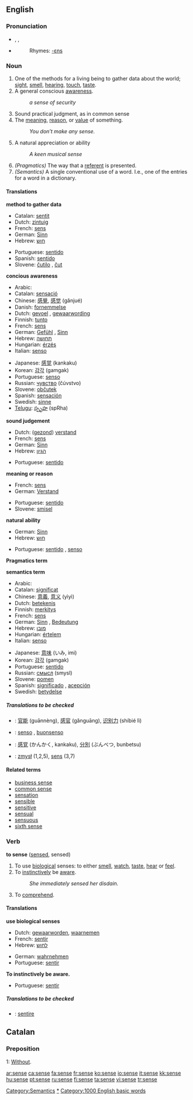 {{see|Sense}}

==English==

{{rank|cause|close|England|420|sense|ten|beautiful|possible}}

===Pronunciation===
* {{AHD|sĕns}}, {{IPA|/sɛns/}}, {{SAMPA|/sEns/}}
*{{audio|en-us-sense.ogg|Audio (US)}}
*:Rhymes: [[Rhymes:English:-ɛns|-ɛns]]

===Noun===
{{en-noun}}
# One of the methods for a living being to gather data about the world; [[sight]], [[smell]], [[hearing]], [[touch]], [[taste]].
# A general conscious [[awareness]].
#: ''a sense of security'' 
# Sound practical judgment, as in common sense
# The [[meaning]], [[reason]], or [[value]] of something.
#: ''You don’t make any sense.''
# A natural appreciation or ability
#:''A keen musical sense''
#''(Pragmatics)'' The way that a [[referent]] is presented.
#''(Semantics)'' A single conventional use of a word. I.e., one of the entries for a word in a dictionary.

====Translations====
'''method to gather data'''
{{top}}
*Catalan: [[sentit]] {{m}}
*Dutch: [[zintuig]] {{n}}
*French: [[sens]] {{m}}
*German: [[Sinn]] {{m}}
*Hebrew: [[חוש]] {{romanization of Hebrew|khúsh}} {{m}}
{{mid}}
*Portuguese: [[sentido]] {{m}}
*Spanish: [[sentido]] {{m}}
*Slovene: [[čutilo]] {{n}}, [[čut]] {{m}}
{{bottom}}

'''concious awareness'''
{{top}}
*Arabic: {{ARchar|[[احساس]]}} {{IPAchar|(’eħsās)}} {{m}}
*Catalan: [[sensació]] {{m}}
*Chinese: [[感覺]], [[感觉]] (gǎnjué)
*Danish: [[fornemmelse]]
*Dutch: [[gevoel]] {{n}}, [[gewaarwording]] {{f}}
*Finnish: [[tunto]]
*French: [[sens]] {{m}}
*German: [[Gefühl]] {{n}}, [[Sinn]] {{m}}
*Hebrew: [[תחושה]] {{romanization of Hebrew|tkhúsha}} {{f}}
*Hungarian: [[érzés]]
*Italian: [[senso]] {{m}}
{{mid}}
*Japanese: [[感覚]] (kankaku)
*Korean: [[감각]] (gamgak)
*Portuguese: [[senso]] {{m}}
*Russian: [[чувство]] (čúvstvo) {{n}}
*Slovene: [[občutek]] {{m}}
*Spanish: [[sensación]] {{f}}
*Swedish: [[sinne]]
*[[Telugu]]: [[స్పృహ]] (spRha)
{{bottom}}

'''sound judgement'''
{{top}}
*Dutch: ([[gezond verstand|gezond]]) [[verstand]] {{n}}
*French: [[sens]] {{m}}
*German: [[Sinn]] {{m}}
*Hebrew: [[הגיון]] {{romanization of Hebrew|higayón}} {{m}}
{{mid}}
*Portuguese: [[sentido]] {{m}}
{{bottom}}

'''meaning or reason'''
{{top}}
*French: [[sens]] {{m}}
*German: [[Verstand]] {{m}}
{{mid}}
*Portuguese: [[sentido]] {{m}}
*Slovene: [[smisel]] {{m}}
{{bottom}}

'''natural ability'''
{{top}}
*German: [[Sinn]] 
*Hebrew: [[חוש]] {{romanization of Hebrew|khúsh}} {{m}}
{{mid}}
*Portuguese: [[sentido]] {{m}}, [[senso]] {{m}}
{{bottom}}

'''Pragmatics term'''
{{top}}
{{mid}}
{{bottom}}

'''semantics term'''
{{top}}
*Arabic: {{ARchar|[[معنى]]}} {{IPAchar|(maʕna)}} {{m}}
*Catalan: [[significat]] {{m}}
*Chinese: [[意義]], [[意义]] (yìyì)
*Dutch: [[betekenis]] {{f}}
*Finnish: [[merkitys]]
*French: [[sens]] {{m}}
*German: [[Sinn]] {{m}}, [[Bedeutung]] {{f}} 
*Hebrew: [[מובן]] {{romanization of Hebrew|muván}} {{m}}
*Hungarian: [[értelem]]
*Italian: [[senso]] {{m}}
{{mid}}
*Japanese: [[意味]] (いみ, imi)
*Korean: [[감각]] (gamgak)
*Portuguese: [[sentido]] {{m}}
*Russian: [[смысл]] (smysl) {{m}}
*Slovene: [[pomen]] {{m}}
*Spanish: [[significado]] {{m}}, [[acepción]] {{f}}
*Swedish: [[betydelse]]
{{bottom}}

=====Translations to be checked=====
{{checktrans}}
*{{ttbc|Chinese}}: [[官能]] (guānnèng), [[感官]] (gǎnguāng), [[识别力]] (shíbié lì)
*{{ttbc|Italian}}: [[senso]] {{m}}, [[buonsenso]] {{m}}
*{{ttbc|Japanese}}: [[感覚]] (かんかく, kankaku), [[分別]] (ぶんべつ, bunbetsu)
*{{ttbc|Polish}}: [[zmysł]] {{m}} (1,2,5), [[sens]] {{m}} (3,7)

====Related terms====
*[[business sense]]
*[[common sense]]
*[[sensation]]
*[[sensible]]
*[[sensitive]]
*[[sensual]]
*[[sensuous]]
*[[sixth sense]]

[[Category:Semantics]]

===Verb===
'''to sense''' ([[sensed]], sensed)
# To use [[biological]] senses: to either [[smell]], [[watch]], [[taste]], [[hear]] or [[feel]].
# To [[instinctively]] be [[aware]].
#:''She immediately sensed her disdain.''
# To [[comprehend]].

====Translations====
'''use biological senses'''
{{top}}
*Dutch: [[gewaarworden]], [[waarnemen]]
*French: [[sentir]]
*Hebrew: [[לחוש]] {{romanization of Hebrew|lakhúsh}}
{{mid}}
*German: [[wahrnehmen]]
*Portuguese: [[sentir]]
{{bottom}}

'''To instinctively be aware.'''
{{top}}
{{mid}}
*Portuguese: [[sentir]]
{{bottom}}


=====Translations to be checked=====
{{checktrans}}
*{{ttbc|Latin}}: [[sentire]]

==Catalan==
===Preposition===
;1: [[without|Without]].

[[Category:Senses|*]]
[[Category:1000 English basic words]]

[[ar:sense]]
[[ca:sense]]
[[fa:sense]]
[[fr:sense]]
[[ko:sense]]
[[io:sense]]
[[it:sense]]
[[kk:sense]]
[[hu:sense]]
[[pt:sense]]
[[ru:sense]]
[[fi:sense]]
[[ta:sense]]
[[vi:sense]]
[[tr:sense]]